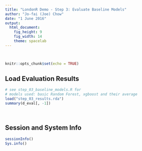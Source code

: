 ```yaml
---
title: "LondonR Demo - Step 3: Evaluate Baseline Models"
author: "Jo-fai (Joe) Chow"
date: "1 June 2016"
output: 
  html_document: 
    fig_height: 9
    fig_width: 14
    theme: spacelab
---
```


<br>

```r
knitr::opts_chunk$set(echo = TRUE)
```


## Load Evaluation Results

```r
# see step_03_baseline_models.R for 
# models used: basic Random Forest, xgboost and their average
load("step_03_results.rda")
summary(d_eval[, -1])
```

<br>

## Session and System Info

```r
sessionInfo()
Sys.info()
```

<br>







